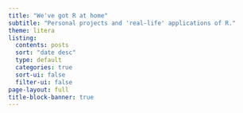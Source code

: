 ```yaml
---
title: "We've got R at home"
subtitle: "Personal projects and 'real-life' applications of R."
theme: litera
listing:
  contents: posts
  sort: "date desc"
  type: default
  categories: true
  sort-ui: false
  filter-ui: false
page-layout: full
title-block-banner: true
---
```



